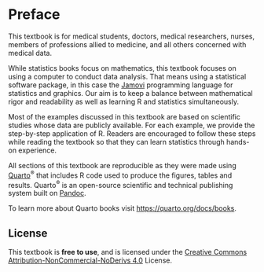 # Preface {.unnumbered}

This textbook is for medical students, doctors, medical researchers, nurses, members of professions allied to medicine, and all others concerned with medical data.

While statistics books focus on mathematics, this textbook focuses on using a computer to conduct data analysis. That means using a statistical software package, in this case the [Jamovi](https://www.jamovi.org/) programming language for statistics and graphics. Our aim is to keep a balance between mathematical rigor and readability as well as learning R and statistics simultaneously.

Most of the examples discussed in this textbook are based on scientific studies whose data are publicly available. For each example, we provide the step-by-step application of R. Readers are encouraged to follow these steps while reading the textbook so that they can learn statistics through hands-on experience.

All sections of this textbook are reproducible as they were made using [Quarto](https://quarto.org/)^®^ that includes R code used to produce the figures, tables and results. Quarto^®^ is an open-source scientific and technical publishing system built on [Pandoc](https://pandoc.org/).

To learn more about Quarto books visit <https://quarto.org/docs/books>.

## License

This textbook is **free to use**, and is licensed under the [Creative Commons Attribution-NonCommercial-NoDerivs 4.0](https://creativecommons.org/licenses/by-nc-nd/4.0/) License.
